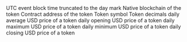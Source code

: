 <ParamField path="day">
UTC event block time truncated to the day mark
</ParamField>
<ParamField path="blockchain">
Native blockchain of the token
</ParamField>
<ParamField path="contract_address">
Contract address of the token
</ParamField>
<ParamField path="symbol">
Token symbol
</ParamField>
<ParamField path="decimals">
Token decimals
</ParamField>
<ParamField path="price">
daily average USD price of a token
</ParamField>
<ParamField path="price_open">
daily opening USD price of a token
</ParamField>
<ParamField path="price_high">
daily maximum USD price of a token
</ParamField>
<ParamField path="price_low">
daily minimum USD price of a token
</ParamField>
<ParamField path="price_close">
daily closing USD price of a token
</ParamField>
